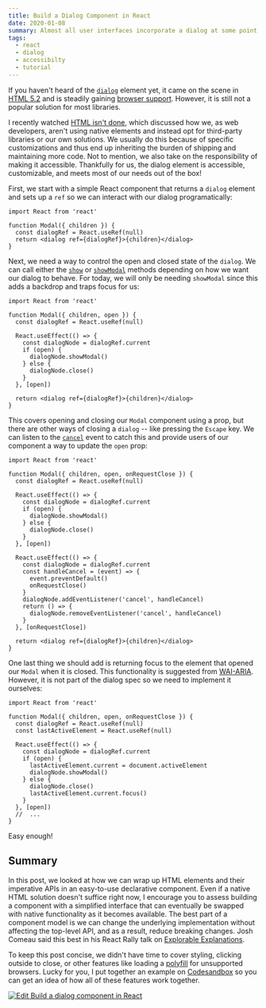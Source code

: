 ```yaml
---
title: Build a Dialog Component in React
date: 2020-01-08
summary: Almost all user interfaces incorporate a dialog at some point. In this post we will look at how we can use React to create an accessible Modal component using the HTML5 dialog element.
tags:
  - react
  - dialog
  - accessibilty
  - tutorial
---
```


If you haven't heard of the [`dialog`](https://developer.mozilla.org/en-US/docs/Web/HTML/Element/dialog) element yet, it came on the scene in [HTML 5.2](https://www.w3.org/TR/html52/interactive-elements.html#the-dialog-element) and is steadily gaining [browser support](https://caniuse.com/#search=dialog). However, it is still not a popular solution for most libraries.

I recently watched [HTML isn't done](https://www.youtube.com/watch?v=ZFvPLrKZywA), which discussed how we, as web developers, aren't using native elements and instead opt for third-party libraries or our own solutions. We usually do this because of specific customizations and thus end up inheriting the burden of shipping and maintaining more code. Not to mention, we also take on the responsibility of making it accessible. Thankfully for us, the dialog element is accessible, customizable, and meets most of our needs out of the box!

First, we start with a simple React component that returns a `dialog` element and sets up a `ref` so we can interact with our dialog programatically:

```tsx
import React from 'react'

function Modal({ children }) {
  const dialogRef = React.useRef(null)
  return <dialog ref={dialogRef}>{children}</dialog>
}
```

Next, we need a way to control the open and closed state of the `dialog`. We can call either the [`show`](https://developer.mozilla.org/en-US/docs/Web/API/HTMLDialogElement/show) or [`showModal`](https://developer.mozilla.org/en-US/docs/Web/API/HTMLDialogElement/showModal) methods depending on how we want our dialog to behave. For today, we will only be needing `showModal` since this adds a backdrop and traps focus for us:

```tsx highlight="6-13"
import React from 'react'

function Modal({ children, open }) {
  const dialogRef = React.useRef(null)

  React.useEffect(() => {
    const dialogNode = dialogRef.current
    if (open) {
      dialogNode.showModal()
    } else {
      dialogNode.close()
    }
  }, [open])

  return <dialog ref={dialogRef}>{children}</dialog>
}
```

This covers opening and closing our `Modal` component using a prop, but there are other ways of closing a `dialog` -- like pressing the `Escape` key. We can listen to the [`cancel`](https://developer.mozilla.org/en-US/docs/Web/API/HTMLDialogElement/cancel_event) event to catch this and provide users of our component a way to update the `open` prop:

```tsx highlight="15-25"
import React from 'react'

function Modal({ children, open, onRequestClose }) {
  const dialogRef = React.useRef(null)

  React.useEffect(() => {
    const dialogNode = dialogRef.current
    if (open) {
      dialogNode.showModal()
    } else {
      dialogNode.close()
    }
  }, [open])

  React.useEffect(() => {
    const dialogNode = dialogRef.current
    const handleCancel = (event) => {
      event.preventDefault()
      onRequestClose()
    }
    dialogNode.addEventListener('cancel', handleCancel)
    return () => {
      dialogNode.removeEventListener('cancel', handleCancel)
    }
  }, [onRequestClose])

  return <dialog ref={dialogRef}>{children}</dialog>
}
```

One last thing we should add is returning focus to the element that opened our `Modal` when it is closed. This functionality is suggested from [WAI-ARIA](https://www.w3.org/TR/wai-aria-practices-1.1/#keyboard-interaction-7). However, it is not part of the dialog spec so we need to implement it ourselves:

```tsx highlight="5,10,14"
import React from 'react'

function Modal({ children, open, onRequestClose }) {
  const dialogRef = React.useRef(null)
  const lastActiveElement = React.useRef(null)

  React.useEffect(() => {
    const dialogNode = dialogRef.current
    if (open) {
      lastActiveElement.current = document.activeElement
      dialogNode.showModal()
    } else {
      dialogNode.close()
      lastActiveElement.current.focus()
    }
  }, [open])
  //  ...
}
```

Easy enough!

## Summary

In this post, we looked at how we can wrap up HTML elements and their imperative APIs in an easy-to-use declarative component. Even if a native HTML solution doesn't suffice right now, I encourage you to assess building a component with a simplified interface that can eventually be swapped with native functionality as it becomes available. The best part of a component model is we can change the underlying implementation without affecting the top-level API, and as a result, reduce breaking changes. Josh Comeau said this best in his React Rally talk on [Explorable Explanations](https://www.youtube.com/watch?v=XjFR9Jc-ras&feature=youtu.be&t=1196).

To keep this post concise, we didn't have time to cover styling, clicking outside to close, or other features like loading a [polyfill](https://github.com/GoogleChrome/dialog-polyfill) for unsupported browsers. Lucky for you, I put together an example on [Codesandbox](https://codesandbox.io/s/build-a-dialog-component-in-react-rj888?fontsize=14&hidenavigation=1&theme=dark) so you can get an idea of how all of these features work together.

[![Edit Build a dialog component in React](https://codesandbox.io/static/img/play-codesandbox.svg)](https://codesandbox.io/s/build-a-dialog-component-in-react-rj888?fontsize=14&hidenavigation=1&theme=dark)
